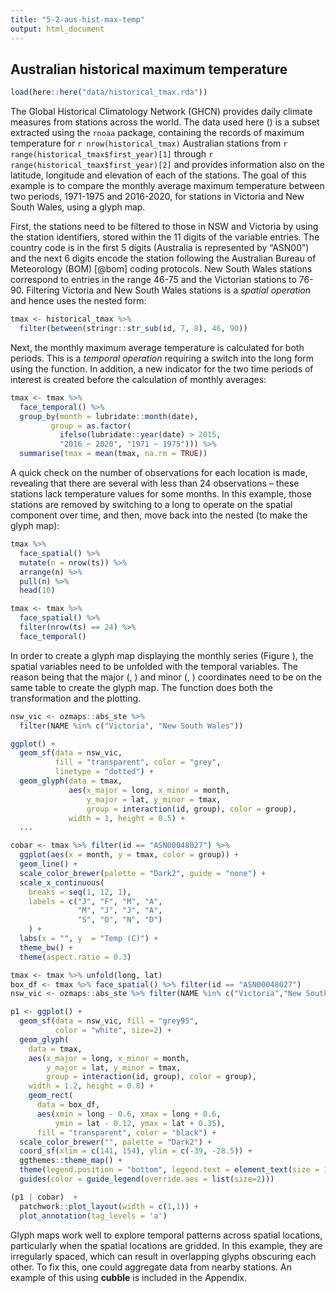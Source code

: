```yaml
---
title: "5-2-aus-hist-max-temp"
output: html_document
---
```


## Australian historical maximum temperature {#historicaltmax}

```r
load(here::here("data/historical_tmax.rda"))
```


The Global Historical Climatology Network (GHCN) provides daily climate measures from stations across the world. The data used here (\code{historical_tmax}) is a subset extracted using the `rnoaa` package, containing the records of maximum temperature for `r nrow(historical_tmax)` Australian stations from `r range(historical_tmax$first_year)[1]` through `r range(historical_tmax$first_year)[2]` and provides information also on the latitude, longitude and elevation of each of the  stations. <!-- This data  is already cast into a \code{cubble} data object (please see Appendix X for the code to extract  the data from XX and prepare the data into \code{cubble} form), with \code{id} as the key, \code{date} as the index, and \code{c(longitude, latitude)} as the coordinates.--> The goal of this example is to compare the monthly average maximum temperature between two periods, 1971-1975 and 2016-2020, for stations in Victoria and New South Wales, using a glyph map.

First, the stations need to be filtered to those in NSW and Victoria by using the station identifiers, stored within the 11 digits of the \code{id} variable entries. The country code is in the first 5 digits (Australia is represented by "ASN00") and the next 6 digits encode the station following the Australian Bureau of Meteorology (BOM) [@bom] coding protocols. New South Wales stations correspond to entries in the range 46-75 and the Victorian stations to 76-90. Filtering Victoria and New South Wales stations is a *spatial operation* and hence uses the \code{cubble} nested form:

<!-- BOM link: http://www.bom.gov.au/climate/cdo/about/site-num.shtml -->

```r
tmax <- historical_tmax %>%
  filter(between(stringr::str_sub(id, 7, 8), 46, 90))
```

Next, the monthly maximum average temperature is  calculated for both periods. This is a *temporal operation* requiring a switch into the long \code{cubble} form using the \code{face_temporal()} function. In addition, a new indicator for the two time periods of interest is created before the calculation of monthly averages:

```r
tmax <- tmax %>%
  face_temporal() %>% 
  group_by(month = lubridate::month(date),
         group = as.factor(
           ifelse(lubridate::year(date) > 2015,
           "2016 ~ 2020", "1971 ~ 1975"))) %>%
  summarise(tmax = mean(tmax, na.rm = TRUE))
```

A quick check on the number of observations for each location is made, revealing that there are several with less than 24 observations -- these stations lack temperature values for some months. In this example, those stations are removed by switching to a long \code{cubble} to operate on the spatial component over time, and then, move back into the nested \code{cubble} (to make the glyph map):

```r
tmax %>% 
  face_spatial() %>% 
  mutate(n = nrow(ts)) %>%
  arrange(n) %>%
  pull(n) %>% 
  head(10)

tmax <- tmax %>% 
  face_spatial() %>% 
  filter(nrow(ts) == 24) %>%
  face_temporal()
```

In order to create a glyph map displaying the monthly series  (Figure \ref{fig:basic-manip}), the spatial variables need to be unfolded with the temporal variables. The reason being that the major (\code{long}, \code{lat}) and minor (\code{month}, \code{tmax}) coordinates need to be on the same table to create the glyph map. The \code{geom_glyph()} function does both the transformation and the plotting. 

```r
nsw_vic <- ozmaps::abs_ste %>%
  filter(NAME %in% c("Victoria", "New South Wales"))

ggplot() +
  geom_sf(data = nsw_vic,
          fill = "transparent", color = "grey",
          linetype = "dotted") +
  geom_glyph(data = tmax,
             aes(x_major = long, x_minor = month,
                 y_major = lat, y_minor = tmax,
                 group = interaction(id, group), color = group),
             width = 1, height = 0.5) +
  ...
```

```r
cobar <- tmax %>% filter(id == "ASN00048027") %>%
  ggplot(aes(x = month, y = tmax, color = group)) +
  geom_line() +
  scale_color_brewer(palette = "Dark2", guide = "none") +
  scale_x_continuous(
    breaks = seq(1, 12, 1), 
    labels = c("J", "F", "M", "A",
               "M", "J", "J", "A",
               "S", "O", "N", "D")
    ) +
  labs(x = "", y  = "Temp (C)") +
  theme_bw() + 
  theme(aspect.ratio = 0.3)

```


```r
tmax <- tmax %>% unfold(long, lat)
box_df <- tmax %>% face_spatial() %>% filter(id == "ASN00048027")
nsw_vic <- ozmaps::abs_ste %>% filter(NAME %in% c("Victoria","New South Wales"))

p1 <- ggplot() + 
  geom_sf(data = nsw_vic, fill = "grey95", 
          color = "white", size=2) + 
  geom_glyph(
    data = tmax, 
    aes(x_major = long, x_minor = month, 
        y_major = lat, y_minor = tmax,
        group = interaction(id, group), color = group),
    width = 1.2, height = 0.8) +
    geom_rect(
      data = box_df,
      aes(xmin = long - 0.6, xmax = long + 0.6,
          ymin = lat - 0.12, ymax = lat + 0.35),
      fill = "transparent", color = "black") +
  scale_color_brewer("", palette = "Dark2") + 
  coord_sf(xlim = c(141, 154), ylim = c(-39, -28.5)) + 
  ggthemes::theme_map() +
  theme(legend.position = "bottom", legend.text = element_text(size = 10)) + 
  guides(color = guide_legend(override.aes = list(size=2)))

(p1 | cobar)  + 
  patchwork::plot_layout(width = c(1,1)) + 
  plot_annotation(tag_levels = 'a')

```

Glyph maps work well to explore temporal patterns across spatial locations, particularly when the spatial locations are gridded. In this example, they are irregularly spaced, which can result in overlapping glyphs obscuring each other. To fix this, one could aggregate data from nearby stations. An example of this using **cubble** is included in the Appendix. 

